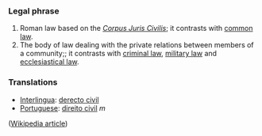 ===Legal phrase===
#Roman law based on the ''[[Corpus Juris Civilis]]''; it contrasts with [[common law]].
#The body of law dealing with the private relations between members of a community;; it contrasts with [[criminal law]], [[military law]] and [[ecclesiastical law]].

=== Translations ===
* [[Interlingua]]: [[derecto civil]]
* [[Portuguese]]: [[direito civil]] ''m''

([[w:civil law|Wikipedia article]])